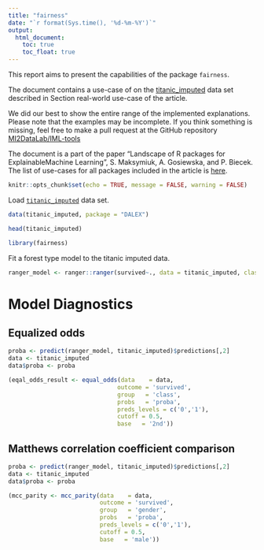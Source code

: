 ```yaml
---
title: "fairness"
date: "`r format(Sys.time(), '%d-%m-%Y')`"
output:
  html_document:
    toc: true
    toc_float: true
---
```


  
This report aims to present the capabilities of the package `fairness`. 

The document contains a use-case of on the [titanic_imputed](https://modeloriented.github.io/DALEX/reference/titanic.html) data set described in Section real-world use-case of the article.

We did our best to show the entire range of the implemented explanations. Please note that the examples may be incomplete. If you think something is missing, feel free to make a pull request at the GitHub repository [MI2DataLab/IML-tools](https://github.com/MI2DataLab/IML-tools)

The document is a part of the paper "Landscape of R packages for ExplainableMachine Learning", S. Maksymiuk, A. Gosiewska, and P. Biecek. 
The list of use-cases for all packages included in the article is [here](https://mi2datalab.github.io/IML-tools/).  
  
```r
knitr::opts_chunk$set(echo = TRUE, message = FALSE, warning = FALSE)
```



Load [`titanic_imputed`](https://modeloriented.github.io/DALEX/reference/titanic.html) data set.

```r
data(titanic_imputed, package = "DALEX")

head(titanic_imputed)
```

```r
library(fairness)
```


Fit a forest type model to the titanic imputed data.

```r
ranger_model <- ranger::ranger(survived~., data = titanic_imputed, classification = TRUE, probability = TRUE)
```

# Model Diagnostics

## Equalized odds


```r
proba <- predict(ranger_model, titanic_imputed)$predictions[,2]
data <- titanic_imputed
data$proba <- proba

(eqal_odds_result <- equal_odds(data    = data, 
                               outcome = 'survived', 
                               group   = 'class',
                               probs   = 'proba', 
                               preds_levels = c('0','1'), 
                               cutoff = 0.5, 
                               base   = '2nd'))
```

## Matthews correlation coefficient comparison

```r
proba <- predict(ranger_model, titanic_imputed)$predictions[,2]
data <- titanic_imputed
data$proba <- proba

(mcc_parity <- mcc_parity(data    = data, 
                          outcome = 'survived', 
                          group   = 'gender',
                          probs   = 'proba', 
                          preds_levels = c('0','1'), 
                          cutoff = 0.5, 
                          base   = 'male'))
```


